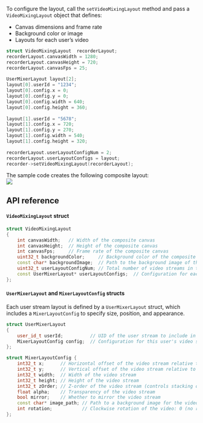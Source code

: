 <PlatformWrapper platform="linux-cpp">

To configure the layout, call the `setVideoMixingLayout` method and pass a `VideoMixingLayout` object that defines:

- Canvas dimensions and frame rate
- Background color or image
- Layouts for each user’s video

```cpp
struct VideoMixingLayout  recorderLayout;
recorderLayout.canvasWidth = 1280;
recorderLayout.canvasHeight = 720;
recorderLayout.canvasFps = 25;
 
UserMixerLayout layout[2];
layout[0].userId = "1234";
layout[0].config.x = 0;
layout[0].config.y = 0;
layout[0].config.width = 640;
layout[0].config.height = 360;
 
layout[1].userId = "5678";
layout[1].config.x = 720;
layout[1].config.y = 270;
layout[1].config.width = 540;
layout[1].config.height = 320;
 
recorderLayout.userLayoutConfigNum = 2;
recorderLayout.userLayoutConfigs = layout;
recorder->setVideoMixingLayout(recorderLayout);
```

The sample code creates the following composite layout:  
![](/images/on-premise-recording/composite-layout.svg)

## API reference

#### `VideoMixingLayout` struct 

```cpp
struct VideoMixingLayout
{
    int canvasWidth;   // Width of the composite canvas
    int canvasHeight;  // Height of the composite canvas
    int canvasFps;     // Frame rate of the composite canvas
    uint32_t backgroundColor;     // Background color of the composite canvas
    const char* backgroundImage;  // Path to the background image of the composite canvas
    uint32_t userLayoutConfigNum; // Total number of video streams in the composite layout
    const UserMixerLayout* userLayoutConfigs;  // Configuration for each video stream in the composite layout
};
```

#### `UserMixerLayout` and `MixerLayoutConfig` structs

Each user stream layout is defined by a `UserMixerLayout` struct, which includes a `MixerLayoutConfig` to specify size, position, and appearance.

```cpp
struct UserMixerLayout
{
    user_id_t userId;          // UID of the user stream to include in the mix, used to distinguish between video streams
    MixerLayoutConfig config;  // Configuration for this user's video stream
};
```

```cpp
struct MixerLayoutConfig {
    int32_t x;      // Horizontal offset of the video stream relative to the canvas
    int32_t y;      // Vertical offset of the video stream relative to the canvas
    int32_t width;  // Width of the video stream
    int32_t height; // Height of the video stream
    int32_t zOrder; // Z-order of the video stream (controls stacking order)
    float alpha;    // Transparency of the video stream
    bool mirror;    // Whether to mirror the video stream
    const char* image_path; // Path to a background image for the video stream
    int rotation;           // Clockwise rotation of the video: 0 (no rotation), 1: 90°, 2: 180°, 3: 270°
};
```

</PlatformWrapper>